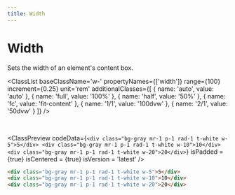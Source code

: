```yaml
---
title: Width
---
```



# Width

Sets the width of an element's content box.

<ClassList 
  baseClassName='w-' 
  propertyNames={['width']} 
  range={100} 
  increment={0.25} 
  unit='rem' 
  additionalClasses={[
    { name: 'auto', value: 'auto' },
    { name: 'full', value: '100%' },
    { name: 'half', value: '50%' },
    { name: 'fc', value: 'fit-content' },
    { name: '1/1', value: '100dvw' },
    { name: '2/1', value: '50dvw' }
  ]} 
/>

<br />

<ClassPreview
  codeData={`
    <div class="bg-gray mr-1 p-1 rad-1 t-white w-5">5</div>
    <div class="bg-gray mr-1 p-1 rad-1 t-white w-10">10</div>
    <div class="bg-gray mr-1 p-1 rad-1 t-white w-20">20</div>
  `}
  isPadded = {true}
  isCentered = {true}
  isVersion = 'latest'
/>

```html
<div class="bg-gray mr-1 p-1 rad-1 t-white w-5">5</div>
<div class="bg-gray mr-1 p-1 rad-1 t-white w-10">10</div>
<div class="bg-gray mr-1 p-1 rad-1 t-white w-20">20</div>
```